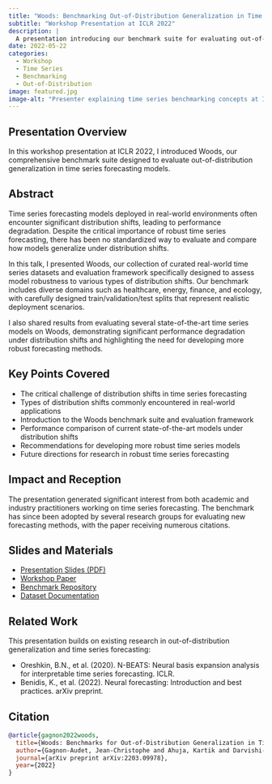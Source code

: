 ```yaml
---
title: "Woods: Benchmarking Out-of-Distribution Generalization in Time Series"
subtitle: "Workshop Presentation at ICLR 2022"
description: |
  A presentation introducing our benchmark suite for evaluating out-of-distribution generalization in time series forecasting models.
date: 2022-05-22
categories:
  - Workshop
  - Time Series
  - Benchmarking
  - Out-of-Distribution
image: featured.jpg
image-alt: "Presenter explaining time series benchmarking concepts at ICLR workshop"
---
```


## Presentation Overview

In this workshop presentation at ICLR 2022, I introduced Woods, our comprehensive benchmark suite designed to evaluate out-of-distribution generalization in time series forecasting models.

## Abstract

Time series forecasting models deployed in real-world environments often encounter significant distribution shifts, leading to performance degradation. Despite the critical importance of robust time series forecasting, there has been no standardized way to evaluate and compare how models generalize under distribution shifts.

In this talk, I presented Woods, our collection of curated real-world time series datasets and evaluation framework specifically designed to assess model robustness to various types of distribution shifts. Our benchmark includes diverse domains such as healthcare, energy, finance, and ecology, with carefully designed train/validation/test splits that represent realistic deployment scenarios.

I also shared results from evaluating several state-of-the-art time series models on Woods, demonstrating significant performance degradation under distribution shifts and highlighting the need for developing more robust forecasting methods.

## Key Points Covered

- The critical challenge of distribution shifts in time series forecasting
- Types of distribution shifts commonly encountered in real-world applications
- Introduction to the Woods benchmark suite and evaluation framework
- Performance comparison of current state-of-the-art models under distribution shifts
- Recommendations for developing more robust time series models
- Future directions for research in robust time series forecasting

## Impact and Reception

The presentation generated significant interest from both academic and industry practitioners working on time series forecasting. The benchmark has since been adopted by several research groups for evaluating new forecasting methods, with the paper receiving numerous citations.

## Slides and Materials

- [Presentation Slides (PDF)](#)
- [Workshop Paper](https://arxiv.org/abs/2203.09978)
- [Benchmark Repository](https://github.com/time-series-benchmarks/woods)
- [Dataset Documentation](https://time-series-benchmarks.github.io/woods/)

## Related Work

This presentation builds on existing research in out-of-distribution generalization and time series forecasting:

- Oreshkin, B.N., et al. (2020). N-BEATS: Neural basis expansion analysis for interpretable time series forecasting. ICLR.
- Benidis, K., et al. (2022). Neural forecasting: Introduction and best practices. arXiv preprint.

## Citation

```bibtex
@article{gagnon2022woods,
  title={Woods: Benchmarks for Out-of-Distribution Generalization in Time Series},
  author={Gagnon-Audet, Jean-Christophe and Ahuja, Kartik and Darvishi-Bayazi, Mohammad Javad and Mousavi, Parisa and Dumas, Guillaume and Hass, Nadhir and others},
  journal={arXiv preprint arXiv:2203.09978},
  year={2022}
}
``` 